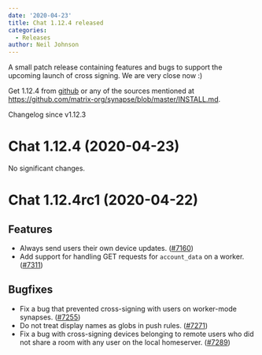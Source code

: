 ```yaml
---
date: '2020-04-23'
title: Chat 1.12.4 released
categories:
  - Releases
author: Neil Johnson
---
```


A small patch release containing features and bugs to support the upcoming launch of cross signing. We are very close now :)


Get 1.12.4 from [github](https://github.com/matrix-org/synapse/releases/tag/v1.12.4) or any of the sources mentioned at https://github.com/matrix-org/synapse/blob/master/INSTALL.md.


Changelog since v1.12.3

Chat 1.12.4 (2020-04-23)
===========================

No significant changes.


Chat 1.12.4rc1 (2020-04-22)
==============================

Features
--------

- Always send users their own device updates. ([\#7160](https://github.com/matrix-org/synapse/issues/7160))
- Add support for handling GET requests for `account_data` on a worker. ([\#7311](https://github.com/matrix-org/synapse/issues/7311))


Bugfixes
--------

- Fix a bug that prevented cross-signing with users on worker-mode synapses. ([\#7255](https://github.com/matrix-org/synapse/issues/7255))
- Do not treat display names as globs in push rules. ([\#7271](https://github.com/matrix-org/synapse/issues/7271))
- Fix a bug with cross-signing devices belonging to remote users who did not share a room with any user on the local homeserver. ([\#7289](https://github.com/matrix-org/synapse/issues/7289))
